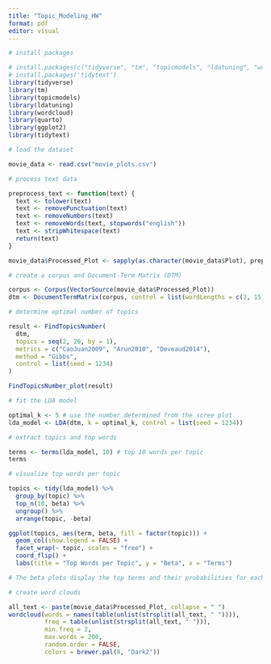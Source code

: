 ```yaml
---
title: "Topic_Modeling_HW"
format: pdf
editor: visual
---
```


```r
# install packages

# install.packages(c("tidyverse", "tm", "topicmodels", "ldatuning", "wordcloud", "quarto"))
# install.packages('tidytext')
library(tidyverse)
library(tm)
library(topicmodels)
library(ldatuning)
library(wordcloud)
library(quarto)
library(ggplot2)
library(tidytext)
```

```r
# load the dataset

movie_data <- read.csv("movie_plots.csv")
```

```r
# process text data

preprocess_text <- function(text) {
  text <- tolower(text)
  text <- removePunctuation(text)
  text <- removeNumbers(text)
  text <- removeWords(text, stopwords("english"))
  text <- stripWhitespace(text)
  return(text)
}

movie_data$Processed_Plot <- sapply(as.character(movie_data$Plot), preprocess_text)
```

```r
# create a corpus and Document-Term Matrix (DTM)

corpus <- Corpus(VectorSource(movie_data$Processed_Plot))
dtm <- DocumentTermMatrix(corpus, control = list(wordLengths = c(3, 15)))
```

```r
# determine optimal number of topics

result <- FindTopicsNumber(
  dtm,
  topics = seq(2, 20, by = 1),
  metrics = c("CaoJuan2009", "Arun2010", "Deveaud2014"),
  method = "Gibbs",
  control = list(seed = 1234)
)

FindTopicsNumber_plot(result)
```

```r
# fit the LDA model

optimal_k <- 5 # use the number determined from the scree plot
lda_model <- LDA(dtm, k = optimal_k, control = list(seed = 1234))
```

```r
# extract topics and top words

terms <- terms(lda_model, 10) # top 10 words per topic
terms
```

```r
# visualize top words per topic

topics <- tidy(lda_model) %>%
  group_by(topic) %>%
  top_n(10, beta) %>%
  ungroup() %>%
  arrange(topic, -beta)

ggplot(topics, aes(term, beta, fill = factor(topic))) +
  geom_col(show.legend = FALSE) +
  facet_wrap(~ topic, scales = "free") +
  coord_flip() +
  labs(title = "Top Words per Topic", y = "Beta", x = "Terms")

# The beta plots display the top terms and their probabilities for each topic generated by the LDA model, with the x-axis representing the beta values (term probabilities within a topic) and the y-axis listing the most representative terms. Higher beta values indicate that a term is more strongly associated with a particular topic. For instance, in Topic 1, terms like "young," "world," and "film" suggest themes of youth or global cinema, while Topic 5's "town," "sheriff," and "ranch" likely point to Westerns or action narratives. These plots help interpret each topic’s semantic structure and assess the coherence of the model, guiding refinements like adjusting the number of topics (k) or improving preprocessing to ensure distinct and meaningful groupings.
```

```r
# create word clouds

all_text <- paste(movie_data$Processed_Plot, collapse = " ")
wordcloud(words = names(table(unlist(strsplit(all_text, " ")))),
          freq = table(unlist(strsplit(all_text, " "))),
          min.freq = 2,
          max.words = 200,
          random.order = FALSE,
          colors = brewer.pal(8, "Dark2"))
```

